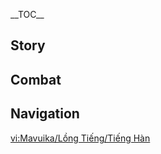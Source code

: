 {{CharacterTabs}}
{{LanguageTabs}}
__TOC__
==Story==
{{VO/Story
|character           = Mavuika
|language            = ko
|name                = 마비카

|vo_01_01_title      = 첫 만남…
|vo_01_01_subtitle   = Hello
|vo_01_01_file       = VO_{language}{character} Hello.ogg
|vo_01_01_tx         = 우리는 시간의 강 속에 불꽃이 남긴 발자취를 좇아, 칠흑의 땅에 피와 눈물로 터전을 세웠다. 이제, 길은 계속 이어지고 여정은 새로운 장을 맞이하니. 현 불의 신 마비카, 내가 너의 시야에서 어둠을 몰아내겠다
|vo_01_01_rm         = 

|vo_02_01_title      = 잡담·모험
|vo_02_01_subtitle   = Chat: Adventures
|vo_02_01_file       = VO_{language}{character} Chat - Adventures.ogg
|vo_02_01_tx         = 탐험과 도전이라… 음, 모험가의 삶은 정말 내 취향이야
|vo_02_01_rm         = 

|vo_02_02_title      = 잡담·체험
|vo_02_02_subtitle   = Chat: Experience
|vo_02_02_file       = VO_{language}{character} Chat - Experience.ogg
|vo_02_02_tx         = 신은 늘 하늘 위에 있으니까, 종종 내려와서 걷기도 해야 돼
|vo_02_02_rm         = 

|vo_02_03_title      = 잡담·빛을 따라
|vo_02_03_subtitle   = Chat: Light
|vo_02_03_file       = VO_{language}{character} Chat - Light.ogg
|vo_02_03_tx         = 곤충은 대개 빛을 따라 움직이는 본능이 있어. 인간도 마찬가지야. 다만 우리는 그 빛을 「희망」이라고 부르지
|vo_02_03_rm         = 

|vo_03_01_title      = 눈이 올 때…
|vo_03_01_subtitle   = When It Snows
|vo_03_01_file       = VO_{language}{character} When It Snows.ogg
|vo_03_01_tx         = 음&mdash;&mdash;정말 시원하다. 나타에는 이런 곳이 없단 말이지
|vo_03_01_rm         = 

|vo_03_02_title      = 햇살이 좋을 때…
|vo_03_02_subtitle   = When the Sun Is Out
|vo_03_02_file       = VO_{language}{character} When the Sun Is Out.ogg
|vo_03_02_tx         = 날씨 참 좋네, 경치를 구경하기 좋겠어. 타, 나랑 드라이브하고 오자
|vo_03_02_rm         = 

|vo_03_03_title      = 비가 그친 후…
|vo_03_03_subtitle   = After the Rain
|vo_03_03_file       = VO_{language}{character} After the Rain.ogg
|vo_03_03_tx         = 축축해서 불편하지? 마침 쉴 시간이니 내가 불로 말려줄게
|vo_03_03_rm         = 

|vo_03_04_title      = 사막에 있을 때…
|vo_03_04_subtitle   = In the Desert
|vo_03_04_file       = VO_{language}{character} In the Desert.ogg
|vo_03_04_tx         = 모래는 불꽃과 문명의 천적이야. 오직 무너진 잔해만이 과거를 이야기해 주지
|vo_03_04_rm         = 

|vo_04_01_title      = 아침 인사…
|vo_04_01_subtitle   = Good Morning
|vo_04_01_file       = VO_{language}{character} Good Morning.ogg
|vo_04_01_tx         = 난 잠에서 깨면 하루의 계획을 머릿속으로 빠르게 훑어봐. 그리고는… 잠자리에서 일어나야만 한다는 실망스러운 사실을 깨닫게 되지
|vo_04_01_rm         = 

|vo_04_02_title      = 점심 인사…
|vo_04_02_subtitle   = Good Afternoon
|vo_04_02_file       = VO_{language}{character} Good Afternoon.ogg
|vo_04_02_tx         = 점심 먹었어? 「비옥한 터전」에서 신선한 과일을 보내왔는데, 식후 간식으로 아주 훌륭할 것 같아. 너도 먹어봐
|vo_04_02_rm         = 

|vo_04_03_title      = 저녁 인사…
|vo_04_03_subtitle   = Good Evening
|vo_04_03_file       = VO_{language}{character} Good Evening.ogg
|vo_04_03_tx         = 「메아리 아이」의 도로 정비 계획과 예산은… 음… 아, 안녕. 벌써 시간이 이렇게 됐네
|vo_04_03_rm         = 

|vo_04_04_title      = 굿나잇…
|vo_04_04_subtitle   = Good Night
|vo_04_04_file       = VO_{language}{character} Good Night.ogg
|vo_04_04_tx         = 잘 자. 난 아직 좀 바빠서, 그냥 쉰 셈 치려고. 아, 그러니까 나한테는, 「바쁜」 것도 일종의 즐거운 일이거든
|vo_04_04_rm         = 

|vo_05_01_title      = 마비카 자신에 대해·머리카락
|vo_05_01_subtitle   = About {character}: Hair
|vo_05_01_file       = VO_{language}{character} About {character} - Hair.ogg
|vo_05_01_tx         = 내 머리카락이 신기해? 안심해, 이건 아주 우호적인 불이라 뜨겁지도 않고 어디에 옮겨붙지도 않거든. 그저 적에게만 온전한 위력을 자랑할 뿐이야&mdash;&mdash;무슨 말인지 알지?
|vo_05_01_rm         = 

|vo_05_02_title      = 마비카 자신에 대해·남긴 말
|vo_05_02_subtitle   = About {character}: Message
|vo_05_02_quest      = Black Stone Under a White Stone
|vo_05_02_friendship = 4
|vo_05_02_file       = VO_{language}{character} About {character} - Message.ogg
|vo_05_02_tx         = 나타의 역사에는 수많은 불의 신이 존재해. 그들은 모두 가장 중요한 지식과 기억을 성화에 넣어 계승자가 습득할 수 있게 했지. 정보량이 커서 가끔은 계승자의 정신에 영향을 끼칠 정도라, 난 성화에 이 말을 남겼어. 「불이 되기 전, 먼저 자신의 존재에 자부심을 가져라」
|vo_05_02_rm         = 

|vo_06_01_title      = 우리에 대해·검을 잡은 것
|vo_06_01_subtitle   = About Us: Fighting Side By Side
|vo_06_01_quest      = Incandescent Ode of Resurrection
|vo_06_01_file       = VO_{language}{character} About Us - Fighting Side By Side.ogg
|vo_06_01_tx         = 계획이란 가장 믿을 만한 길잡이지만, 절대 바꿀 수 없는 신성한 율령 같은 건 아니야. 나는 500년 전에 너의 존재를 예견하지 못했어. 하지만 너를 알게 된 후, 널 위해 계획을 바꿀 가치가 있다는 걸 깨달았지. 결과적으로 너와 함께 검을 잡은 건 옳은 결정이었어
|vo_06_01_rm         = 

|vo_06_02_title      = 우리에 대해·고대 이름
|vo_06_02_subtitle   = About Us: Ancient Names
|vo_06_02_quest      = Incandescent Ode of Resurrection
|vo_06_02_friendship = 6
|vo_06_02_file       = VO_{language}{character} About Us - Ancient Names.ogg
|vo_06_02_tx         = 넌 「투마이니」라는 새로운 고대 이름이 미래의 나타에 얼마나 막대한 영향을 끼칠지 모를 거야. 후대의 사람들이 「투마이니」의 이야기를 할 때마다, 이 전투와 모든 영웅의 이름이 언급될 거야. 또 「투마이니」라는 이름은 「키온고지」와 밀접하게 연관되어, 우리는 나타와 함께 영원히 존재하게 되겠지
|vo_06_02_rm         = 

|vo_07_01_title      = 「신의 눈」에 대해…
|vo_07_01_subtitle   = About the [[Vision]]
|vo_07_01_friendship = 4
|vo_07_01_file       = VO_{language}{character} About the Vision.ogg
|vo_07_01_tx         = 인간에게 있어 「신의 눈」과 「고대 이름」은 모두 신의 선물이야. 전자는 원소의 힘을 주고, 후자는 정신적인 지지를 준다는 점만 다르지. 난 이런 외적인 축복이 더 위대한 자신을 만드는 데 걸림돌이 된다고 생각하지 않아. 어차피 더 중요한 건 뜨거운 「마음」이니까
|vo_07_01_rm         = 

|vo_07_02_title      = 하고 싶은 이야기…
|vo_07_02_subtitle   = Something to Share
|vo_07_02_file       = VO_{language}{character} Something to Share.ogg
|vo_07_02_tx         = 어릴 때 아버지가 그러셨어. 나무통에 물을 얼마나 담을 수 있는지는 가장 짧은 나무판자의 길이에 달렸다고. 하지만 끊임없이 발전하기 위해선 기꺼이 가장 짧은 나무판자가 되어야 한다셨지. 자신의 부족함을 받아들이고 뛰어난 자에게 가르침을 청할 줄 아는 그런 사람은, 패배자가 아니라 진취적인 사람이라고 말이야
|vo_07_02_rm         = 

|vo_07_03_title      = 흥미있는 일…
|vo_07_03_subtitle   = Interesting Things
|vo_07_03_file       = VO_{language}{character} Interesting Things.ogg
|vo_07_03_tx         = 어린 숲룡은 정말 귀여워. 내 용 동료 히타타는 특히 사람을 엄청 좋아해서, 멀리서도 나만 보면 신이 나서 달려들어선 내 품에 안겨들지. 내 동생 히네는 질투가 났는지, 언제부턴가 히타타가 뛰어올 때 똑같이 달려오더라. 그래서 나는 둘을 동시에 받아줘야 하는 처지가 됐지, 하하하
|vo_07_03_rm         = 

|vo_08_01_title      = 실로닌에 대해…
|vo_08_01_subtitle   = About [[Xilonen]]
|vo_08_01_friendship = 4
|vo_08_01_file       = VO_{language}{character} About Xilonen.ogg
|vo_08_01_tx         = 실로닌은 나타에서 가장 뛰어난 장인 중 하나야. 고대 이름 제조법뿐만 아니라, 비밀근원 기술에도 조예가 깊지. 또 전에 없던 물건을 만들어야 할 때도 용감하게 도전해서 좋은 결과를 만들어내곤 해. 그 과정이 다소 험난한 게 탈인데… 음, 설계를 계속 바꾼다든지 하거든
|vo_08_01_rm         = 

|vo_08_02_title      = 시틀라리에 대해…
|vo_08_02_subtitle   = About [[Citlali]]
|vo_08_02_quest      = The Rainbow Destined to Burn
|vo_08_02_friendship = 4
|vo_08_02_file       = VO_{language}{character} About Citlali.ogg
|vo_08_02_tx         = 시틀라리가 괴팍하고 상대하기 어렵다고 생각하는 사람이 많은데, 난 시틀라리가 사소한 일을 마음에 담아두지 않을 뿐이라고 생각해. 정말 심각한 일이 생기면 얼마나 진지해지는지 너희도 봐서 알 거야…. 그런 성격은 위험에 말려들기 쉬워서, 때론 시틀라리에게 몇몇 일을 숨기곤 해. 하지만… 그 통찰력에 안 들키긴 어려워. 시틀라리는 워낙 예리하니까
|vo_08_02_rm         = 

|vo_08_03_title      = 차스카에 대해…
|vo_08_03_subtitle   = About [[Chasca]]
|vo_08_03_quest      = Incandescent Ode of Resurrection
|vo_08_03_friendship = 4
|vo_08_03_file       = VO_{language}{character} About Chasca.ogg
|vo_08_03_tx         = 심연의 영향에서 살아남는 것 자체로 이미 기적인데, 더 감동적인 건 차스카가 나타에서 만난 사람과 용이 그녀에게 살아갈 「이유」를 함께 찾아줬다는 거지. 차스카의 강함은 의심의 여지가 없어. 하지만 난 최선을 다해 그녀에게 더 따뜻한 「거처」를 마련해 주고 싶어. 아무리 강한 사람이라도 휴식은 필요한 법이니까
|vo_08_03_rm         = 

|vo_08_04_title      = 올로룬에 대해…
|vo_08_04_subtitle   = About [[Ororon]]
|vo_08_04_quest      = The Rainbow Destined to Burn
|vo_08_04_friendship = 4
|vo_08_04_file       = VO_{language}{character} About Ororon.ogg
|vo_08_04_tx         = 내가 보기에, 올로룬의 진짜 성격은 겉으로 드러나는 모습과는 거리가 멀어. 올로룬은 마치 얼음에 싸인 용암 같아. 그를 진정시키는 건 부족민과 친구고, 그를 조급하게 만드는 건 그들을 지키고자 하는 충동과 영웅이 되려는 사명감이지…. 이런 감정은 이성적이진 않지만, 무엇보다 귀중한 것이기도 해
|vo_08_04_rm         = 

|vo_08_05_title      = 얀사에 대해·매달림
|vo_08_05_subtitle   = About [[Iansan]]: Being Targeted
|vo_08_05_friendship = 4
|vo_08_05_file       = VO_{language}{character} About Iansan - Being Targeted.ogg
|vo_08_05_tx         = 얀사가 막 고대 이름을 얻고 불이 돌아온 밤의 순례에 참가했을 때만 해도, 다들 얀사를 애송이 취급했어. 그래서 팀전에서 얀사와 싸우려는 사람이 매우 많았지. 얀사는 전부 이겨냈지만, 덕분에 체력 소모가 커서 초반엔 성적이 좋지 않았어. 그럴수록 사람들은 더더욱 얀사한테 달려들었고…
|vo_08_05_rm         = 

|vo_08_06_title      = 얀사에 대해·증명
|vo_08_06_subtitle   = About Iansan: Proving Yourself
|vo_08_06_friendship = 4
|vo_08_06_file       = VO_{language}{character} About Iansan - Proving Yourself.ogg
|vo_08_06_tx         = 난 얀사에게, 자신이 강자라는 걸 모두에게 각인시키면 귀찮게 구는 사람이 줄어들 거라고 조언했어. 얀사가 짧은 고민 후 떠올린 방법은 불이 돌아온 밤의 순례에서 나와 싸우는 거였지. 훗, 실력은 확실히 내 예상을 훨씬 뛰어넘었어. 그 싸움은 아주 효과적이었고, 더는 얀사를 얕보는 사람이 없어졌지
|vo_08_06_rm         = 

|vo_08_07_title      = 말라니에 대해…
|vo_08_07_subtitle   = About [[Mualani]]
|vo_08_07_quest      = Black Stone Under a White Stone
|vo_08_07_friendship = 4
|vo_08_07_file       = VO_{language}{character} About Mualani.ogg
|vo_08_07_tx         = 말라니와 투팍의 성격은 정반대지만, 똑같이 「우모자」라는 이름을 계승했어. 「단결」에 중요한 건 형식이 아니라, 친구와 터전을 소중히 여기고 그것을 위해 최선을 다하는 정신이야…. 물론, 그때의 말라니는 깊게 생각하지 않았을 거야. 단지 카치나와 자신의 생명이 똑같이 소중하다는 걸 명확하게 자각하고 있었지
|vo_08_07_rm         = 

|vo_08_08_title      = 키니치에 대해…
|vo_08_08_subtitle   = About [[Kinich]]
|vo_08_08_quest      = Black Stone Under a White Stone
|vo_08_08_friendship = 4
|vo_08_08_file       = VO_{language}{character} About Kinich.ogg
|vo_08_08_tx         = 「말리포」에는 회고의 불 말고 「대가」라는 의미도 담겨 있어. 다른 고대 이름에 비해 긍정적인 의미가 적어서 의아할 수 있겠지만, 사실 「대가」는 냉철한 자세로 현실을 바라보고 문제를 제기하는 걸 상징해. 조금 차갑고 기운 빠지더라도, 그런 말을 해주는 사람이 없으면 감정에 사로잡혀 큰 패착에 빠지기 쉽지
|vo_08_08_rm         = 

|vo_08_09_title      = 카치나에 대해…
|vo_08_09_subtitle   = About [[Kachina]]
|vo_08_09_quest      = Black Stone Under a White Stone
|vo_08_09_friendship = 4
|vo_08_09_file       = VO_{language}{character} About Kachina.ogg
|vo_08_09_tx         = 너희가 카치나를 밤의 신의 나라에서 무사히 구출한 후, 나는 족장과 함께 카치나의 집에 가서 다시 한번 사과의 뜻을 전하고 위문품을 전달했어. 밤의 신의 나라에서 길을 잃은 경험은 카치나의 성장에 큰 영향을 미칠 거야. 원래라면 있어선 안 될 영향이었지만…. 난 여기에 책임을 느껴
|vo_08_09_rm         = 

|vo_08_10_title      = 바레사에 대해…
|vo_08_10_subtitle   = About [[Varesa]]
|vo_08_10_friendship = 4
|vo_08_10_file       = VO_{language}{character} About Varesa.ogg
|vo_08_10_tx         = 불이 돌아온 밤의 순례 기간에 「피로의 집」에서 발생하는 모든 비용은 내가 부담해. 그런데 매번 정산할 때마다 혼자서 80인분 세트를 주문한 손님이 있는 거야. 처음에는 누가 가족과 친구를 전부 데려와서 관광이라도 하나 싶었는데, 알고 보니까… 바레사 혼자 먹은 거더라
|vo_08_10_rm         = 

|vo_08_11_title      = 이파에 대해…
|vo_08_11_subtitle   = About [[Ifa]]
|vo_08_11_friendship = 4
|vo_08_11_file       = VO_{language}{character} About Ifa.ogg
|vo_08_11_tx         = 좋은 의사는 보통 훌륭한 의술 외에 뛰어난 소통 능력도 가지고 있어. 환자와 언어가 통하지 않을 땐 더 날카로운 관찰력과 공감 능력이 필요하지. 이게 이파가 다양한 성격의 사람들과 두루두루 사귈 수 있는 이유야.<br>그러니까 어떤 사람이나 용이 이파와 사이가 나쁘다면… 후후, 그건 아마 이파 쪽 문제는 아닐 거야
|vo_08_11_rm         = 

|vo_08_12_title      = 「카피타노」에 대해…
|vo_08_12_subtitle   = About [[The Captain]]
|vo_08_12_quest      = Incandescent Ode of Resurrection
|vo_08_12_friendship = 4
|vo_08_12_file       = VO_{language}{character} About The Captain.ogg
|vo_08_12_tx         = 똑같은 500년의 시간이지만, 그에게는 더욱 길게 느껴졌을 거야. 죽을 권리를 박탈당하면 인생은 종착지 없는 여정이 되는데, 인간의 정신은 이 허무함 속에 쉽게 닳아버리게 돼. 그런데도 그는 유일한 승리의 기회를 잡아 그가 원하던 결말을 쟁취해 냈어. 그라는 전사에게 진심으로 경의를 표하는 바야
|vo_08_12_rm         = 

|vo_08_13_title      = 7명의 집정관에 대해…
|vo_08_13_subtitle   = About [[The Seven]]
|vo_08_13_quest      = Incandescent Ode of Resurrection
|vo_08_13_friendship = 4
|vo_08_13_file       = VO_{language}{character} About The Seven.ogg
|vo_08_13_tx         = 유감이지만 그들에 대해서는 너보다 아는 바가 적어. 하지만 가장 우수한 지도자만이 한 나라를 오늘날까지 존속하며 발전시킬 수 있다고 믿어. 나타가 심연에 맞서는 역사에 종지부를 찍었으니, 나도 다른 나라와 더 많은 관계를 쌓으며 나타의 발전을 위해 노력하려 해
|vo_08_13_rm         = 

|vo_08_14_title      = 유메미즈키 미즈키에 대해…
|vo_08_14_subtitle   = About [[Yumemizuki Mizuki]]
|vo_08_14_friendship = 4
|vo_08_14_file       = VO_{language}{character} About Yumemizuki Mizuki.ogg
|vo_08_14_tx         = 난 그 이나즈마의 손님이 마음에 들어. 처음 나타에 왔을 때 「샘물 무리」의 온천에 반해서, 온천과 관련된 기술까지 수소문하고 다녔다더라. 근데 그건 전부 사익이 아니라, 사람들의 정신 상태를 개선하기 위해서였어. 그런 순수한 의도라면 응당 존중하고 협조해야지.<br>그나저나… 이나즈마의 현임 집정관도 온천을 좋아하나? 만약 그렇다면, 어떻게 친해져야 할지 알 것 같아
|vo_08_14_rm         = 

|vo_09_01_title      = 마비카에 대해 알기·첫 번째
|vo_09_01_subtitle   = More About {character}: I
|vo_09_01_file       = VO_{language}{character} More About {character} - 01.ogg
|vo_09_01_tx         = 어? 좋아, 난 이야기하는 걸 좋아하거든. 근데 이야기만 하면 지루하니까 술부터 몇 잔 마시자
|vo_09_01_rm         = 

|vo_09_02_title      = 마비카에 대해 알기·두 번째
|vo_09_02_subtitle   = More about {character}: II
|vo_09_02_friendship = 3
|vo_09_02_file       = VO_{language}{character} More About {character} - 02.ogg
|vo_09_02_tx         = 바이크 운전은 어렵지 않아, 조금만 연습하면 조종할 수 있지. 하지만 고속으로 주행하려면 안전장치를 더 탑재해야 해. 뭐? 지금도 충분히 빠르다고? 실로닌의 말을 빌려 대답하자면, 「난 몸이 튼튼해서 안전장치는 필요 없어」
|vo_09_02_rm         = 

|vo_09_03_title      = 마비카에 대해 알기·세 번째
|vo_09_03_subtitle   = More about {character}: III
|vo_09_03_quest      = Black Stone Under a White Stone
|vo_09_03_friendship = 4
|vo_09_03_file       = VO_{language}{character} More About {character} - 03.ogg
|vo_09_03_tx         = 물론 아쉬움도 많아. 사명을 이행하느라 누군가를 위해 발걸음을 멈추지 못했으니까. 나는 쌓아온 지식과 힘 덕에 최고의 효율로 문제를 해결할 수 있었지만, 많은 순간 사람들에게 필요했던 건 「동반」이었지…. 그런 면에서 난 많은 사람을 실망시켰어. 하지만 망설임은 더 큰 고통을 가져오기 마련이야. 내가 할 수 있는 건 절제뿐이지
|vo_09_03_rm         = 

|vo_09_04_title      = 마비카에 대해 알기·네 번째
|vo_09_04_subtitle   = More about {character}: IV
|vo_09_04_quest      = The Rainbow Destined to Burn
|vo_09_04_friendship = 5
|vo_09_04_file       = VO_{language}{character} More About {character} - 04.ogg
|vo_09_04_tx         = 신좌의 힘을 해방해 하늘로 올라갔을 때, 내 영혼은 지맥과 긴밀하게 연결되어 전사의 투지, 일반인의 강인함, 그리고 피해자의 아픔을 생생하게 느낄 수 있었어…. 이런 감정을 경험한 건 이번이 두 번째야. 다행히 너와 영웅들 덕에 이번에는 전혀 다른 결말을 맞이할 수 있었어. 우리의 인내가 가치 있었다는 게 증명된 거지
|vo_09_04_rm         = 

|vo_09_05_title      = 마비카에 대해 알기·다섯 번째
|vo_09_05_subtitle   = More about {character}: V
|vo_09_05_quest      = Incandescent Ode of Resurrection
|vo_09_05_friendship = 6
|vo_09_05_file       = VO_{language}{character} More About {character} - 05.ogg
|vo_09_05_tx         = 난 불의 신으로서 가장 중요한 책무를 마쳤어. 원래라면 새로운 나타에 내 자리는 없을 터였고, 나도 몇백 년 전에 이 현실을 받아들였는데, 상황이 이렇게 되니까 오히려 어떻게 해야 할지 모르겠더라…. 다만 너에게서 내가 가야 할 길을 보았으니, 나도 가보려 해. 탐구하고, 배우고, 구원하는 길을 말이야
|vo_09_05_rm         = 

|vo_10_01_title      = 마비카의 취미…
|vo_10_01_subtitle   = {character}'s Hobbies
|vo_10_01_file       = VO_{language}{character} Hobbies.ogg
|vo_10_01_tx         = 강해지는 거야. 어려운 도전을 완수하고, 복잡한 수수께끼를 풀고, 강한 적에게 승리하는 거지…. 난 똑같은 일을 반복하는 것보다, 성취감에서 즐거움을 느껴
|vo_10_01_rm         = 

|vo_10_02_title      = 마비카의 고민…
|vo_10_02_subtitle   = {character}'s Troubles
|vo_10_02_file       = VO_{language}{character} Troubles.ogg
|vo_10_02_tx         = 「『공룡과 유적 탐정』은 판매량 부진으로 확장판과 수수께끼 모음집 제작이 중단되었습니다…」 이건 내가 제일 좋아하는 보드게임인데, 수수께끼가 어렵고 규칙이 복잡하다고 게임을 재미없다 하면 안 되지 않나. 하아, 하지만 판매량 때문이라면 어쩔 수 없지. 제작자에게 익명의 응원 편지라도 보내야겠어. 나중에 이 제작자의 신작을 즐길 수 있으면 좋겠네
|vo_10_02_rm         = 

|vo_10_03_title      = 좋아하는 음식…
|vo_10_03_subtitle   = Favorite Food
|vo_10_03_file       = VO_{language}{character} Favorite Food.ogg
|vo_10_03_tx         = 간단한 가정식 요리도 집마다 맛이 다 달라. 어떨 땐 꽤 많이 차이 나는 경우도 있지. 지금까지 성화 경기장에서 다양한 고기스튜를 먹어봤는데, 다 맛있고 조리법도 특색 있었어. 하지만 직접 해먹을 땐 역시 우리 집 레시피대로 하게 되더라
|vo_10_03_rm         = 

|vo_10_04_title      = 싫어하는 음식…
|vo_10_04_subtitle   = Least Favorite Food
|vo_10_04_file       = VO_{language}{character} Least Favorite Food.ogg
|vo_10_04_tx         = 싫어하는 식재료는 없는데, 요리보다 형식이 더 중요한 식사는 별로야. 예를 들면 다 나오는 데 세 시간쯤 걸리는 「코스 요리」 같은 거…. 요리사의 창의력과 아이디어를 느낄 순 있지만, 난 시간을 더 효율적인 일에 쓰고 싶거든
|vo_10_04_rm         = 

|vo_11_01_title      = 선물 획득·첫 번째
|vo_11_01_subtitle   = Receiving a Gift: I
|vo_11_01_file       = VO_{language}{character} Receiving a Gift - 01.ogg
|vo_11_01_tx         = 고마워, 입에 잘 맞는데, 레시피 있어? 나도 배우고 싶어서
|vo_11_01_rm         = 

|vo_11_02_title      = 선물 획득·두 번째
|vo_11_02_subtitle   = Receiving a Gift: II
|vo_11_02_file       = VO_{language}{character} Receiving a Gift - 02.ogg
|vo_11_02_tx         = 전반적으로 만족스러워. 몇 가지만 개선하면 더 좋을 것 같아
|vo_11_02_rm         = 

|vo_11_03_title      = 선물 획득·세 번째
|vo_11_03_subtitle   = Receiving a Gift: III
|vo_11_03_file       = VO_{language}{character} Receiving a Gift - 03.ogg
|vo_11_03_tx         = 생각보다 맛이 없지는 않네. 받아들일 만해
|vo_11_03_rm         = 

|vo_12_01_title      = 생일…
|vo_12_01_subtitle   = Birthday
|vo_12_01_file       = VO_{language}{character} Birthday.ogg
|vo_12_01_tx         = 오늘부터 기념할 만한 업적을 종이에 적어놨다가 다음 생일에 다시 꺼내 봐. 그럼 자기 자신에게 받는 생일 선물이 될 거야. 그 기록을 보고, 네가 얼마나 특별한 사람인지 늘 기억하길 바랄게. 생일 축하해
|vo_12_01_rm         = 

|vo_13_01_title      = 돌파의 느낌·기
|vo_13_01_subtitle   = Feelings About Ascension: Intro
|vo_13_01_ascension  = 1
|vo_13_01_file       = VO_{language}{character} Feelings About Ascension - 01.ogg
|vo_13_01_tx         = 몸이 풀리는 기분이야, 마음에 들어
|vo_13_01_rm         = 

|vo_13_02_title      = 돌파의 느낌·승
|vo_13_02_subtitle   = Feelings About Ascension: Building Up
|vo_13_02_ascension  = 2
|vo_13_02_file       = VO_{language}{character} Feelings About Ascension - 02.ogg
|vo_13_02_tx         = 힘이 강해지고 있어. 하지만 내 강함은 여기서 그치지 않아
|vo_13_02_rm         = 

|vo_13_03_title      = 돌파의 느낌·전
|vo_13_03_subtitle   = Feelings About Ascension: Climax
|vo_13_03_ascension  = 4
|vo_13_03_file       = VO_{language}{character} Feelings About Ascension - 03.ogg
|vo_13_03_tx         = 불꽃이 점점 맑아지고, 내 영혼과 육체도 하나로 어우러지고 있어. 이런 힘이야말로 「지도자」로서 책임을 다하는 데 필요한 보증수표지
|vo_13_03_rm         = 

|vo_13_04_title      = 돌파의 느낌·결
|vo_13_04_subtitle   = Feelings About Ascension: Conclusion
|vo_13_04_ascension  = 6
|vo_13_04_file       = VO_{language}{character} Feelings About Ascension - 04.ogg
|vo_13_04_tx         = 너를 만난 후로 내 힘은 또다시 비약적으로 늘어났어. 우리는 각자 다른 사명을 지녔지만, 책임감과 정의감이 우리 둘을 이어주고 있지. 너의 도움에 진심으로 감사해
|vo_13_04_rm         = 
}}

==Combat==
{{Combat VO
|character           = Mavuika
|language            = ko

|skill_1_tx          = 타올라라
|skill_1_rm          = 
|skill_2_tx          = 정화의 불꽃!
|skill_2_rm          = 
|skill_3_tx          = 태양이 나를 따른다
|skill_3_rm          = 
|skill_4_tx          = 달려볼까
|skill_4_rm          = 
|skill_5_tx          = 최대 출력!
|skill_5_rm          = 
|skill_6_tx          = 날 막을 수 있겠어?
|skill_6_rm          = 
|skill_7_tx          = ''(Normal Attack)''
|skill_7_file        = Elemental Skill 1 Normal Attack 01,Elemental Skill 1 Normal Attack 02,Elemental Skill 1 Normal Attack 03,Elemental Skill 1 Normal Attack 04,Elemental Skill 1 Normal Attack 05,Elemental Skill 1 Normal Attack 5 01, Elemental Skill 1 Normal Attack 5 02, Elemental Skill 1 Normal Attack 06
|skill_8_tx          = ''(Heavy Attack)''
|skill_8_file        = Elemental Skill 1 Heavy Attack 01,Elemental Skill 1 Heavy Attack 02

|burst_1_tx          = 태양의 포효를 들어라!
|burst_1_rm          = 
|burst_2_tx          = 하늘의 불꽃으로 벌한다!
|burst_2_rm          = 
|burst_3_tx          = 화염으로 뒤덮여라!
|burst_3_rm          = 

|sprint-s_1_file     = Sprint Start 01,Sprint Start 02,Sprint Start 03

|glider_1_file       = Deploying Wind Glider 01,Deploying Wind Glider 02,Deploying Wind Glider 03

|chest_1_tx          = 모험의 보상이군. 기념할 만하겠어
|chest_1_rm          = 
|chest_2_tx          = 소장할 물건이 하나 늘어났네
|chest_2_rm          = 
|chest_3_tx          = 괜찮네, 마음에 들어
|chest_3_rm          = 

|low-hp_1_tx         = 더는 실수하면 안 돼
|low-hp_1_rm         = 
|low-hp_2_tx         = 조정이 필요하겠군
|low-hp_2_rm         = 
|low-hp_3_tx         = 진지하게 임해야겠어
|low-hp_3_rm         = 

|ally-low-hp_1_tx    = 전투는 내게 맡겨
|ally-low-hp_1_rm    = 
|ally-low-hp_2_tx    = 무리하지 마
|ally-low-hp_2_rm    = 

|fallen_1_tx         = 불은, 꺼지지 않아…
|fallen_1_rm         = 
|fallen_2_tx         = 전승이, 끝나는 건가…?
|fallen_2_rm         = 
|fallen_3_tx         = 이런 운명이라니…?
|fallen_3_rm         = 

|hit-l_1_file        = Light Hit Taken 01,Light Hit Taken 02,Light Hit Taken 03,Light Hit Taken 04,Light Hit Taken 05,Light Hit Taken 06

|hit-h_1_tx          = 제법이군
|hit-h_1_rm          = 
|hit-h_2_file        = Heavy Hit Taken 02,Heavy Hit Taken 03,Heavy Hit Taken 04,Heavy Hit Taken 05,Heavy Hit Taken 06

|join_1_tx           = 불의 신 마비카, 참전
|join_1_rm           = 
|join_2_tx           = 얼마든지
|join_2_rm           = 
|join_3_tx           = 난 언제든 준비되어 있어
|join_3_rm           = 

|idle_1_file         = 

|atk-l_1_file        = Light Attack 01,Light Attack 02,Light Attack 03,Light Attack 04,Light Attack 05,Light Attack 06,Light Attack 07

|atk-m_1_file        = Mid Attack 01,Mid Attack 02,Mid Attack 03

|atk-h_1_file        = Heavy Attack 01,Heavy Attack 02,Heavy Attack 03,Heavy Attack 04,Heavy Attack 05,Heavy Attack 06

|climb_1_file        = Climbing 01,Climbing 02,Climbing 03

|climb-b_1_file      = Climbing Breath 01,Climbing Breath 02,Climbing Breath 03

|jump_1_file         = Jumping 01,Jumping 02,Jumping 03,Jumping 04,Jumping 05

<!-- Nightsoul Transmission -->
|nightsoul_1_file = Nightsoul Transmission 01
}}

==Navigation==
{{Character Navbox|VO-KO}}

[[vi:Mavuika/Lồng Tiếng/Tiếng Hàn]]